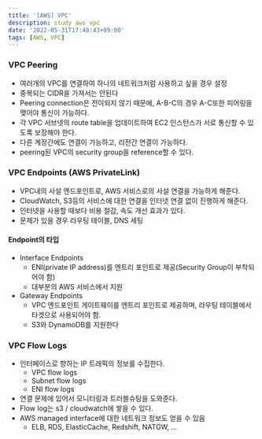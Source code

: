 ```yaml
---
title: '[AWS] VPC'
description: study aws vpc
date: '2022-05-31T17:48:43+09:00'
tags: [AWS, VPC]
---
```


### VPC Peering
- 여러개의 VPC를 연결하여 하나의 네트워크처럼 사용하고 싶을 경우 설정
- 중복되는 CIDR을 가져서는 안된다
- Peering connection은 전이되지 않기 때문에, A-B-C의 경우 A-C또한 피어링을 맺어야 통신이 가능하다.
- 각 VPC 서브넷의 route table을 업데이트하여 EC2 인스턴스가 서로 통신할 수 있도록 보장해야 한다.
- 다른 계정간에도 연결이 가능하고, 리전간 연결이 가능하다.
- peering된 VPC의 security group을 reference할 수 있다.

### VPC Endpoints (AWS PrivateLink)
- VPC내의 사설 엔드포인트로, AWS 서비스로의 사설 연결을 가능하게 해준다.
- CloudWatch, S3등의 서비스에 대한 연결을 인터넷 연결 없이 진행하게 해준다.
- 인터넷을 사용할 때보다 비용 절감, 속도 개선 효과가 있다.
- 문제가 있을 경우 라우팅 테이블, DNS 세팅

#### Endpoint의 타입
- Interface Endpoints
    - ENI(private IP address)를 엔트리 포인트로 제공(Security Group이 부착되어야 함)
    - 대부분의 AWS 서비스에서 지원
- Gateway Endpoints
    - VPC 엔드포인트 게이트웨이를 엔트리 포인트로 제공하며, 라우팅 테이블에서 타겟으로 사용되어야 함.
    - S3와 DynamoDB를 지원한다

### VPC Flow Logs
- 인터페이스로 향하는 IP 트래픽의 정보를 수집한다.
    - VPC flow logs
    - Subnet flow logs
    - ENI flow logs
- 연결 문제에 있어서 모니터링과 트러블슈팅을 도와준다.
- Flow log는 s3 / cloudwatch에 쌓을 수 있다.
- AWS managed interface에 대한 네트워크 정보도 얻을 수 있음
    - ELB, RDS, ElasticCache, Redshift, NATGW, ...